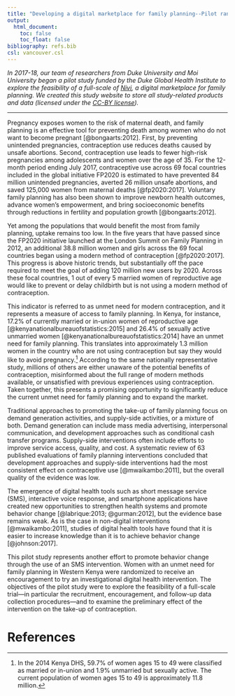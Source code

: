 ```yaml
---
title: "Developing a digital marketplace for family planning--Pilot randomized encouragement trial"
output:
  html_document:
    toc: false
    toc_float: false
bibliography: refs.bib
csl: vancouver.csl
---
```


*In 2017-18, our team of researchers from Duke University and Moi University began a pilot study funded by the Duke Global Health Institute to explore the feasibility of a full-scale of [Nivi](https://www.nivi.io/), a digital marketplace for family planning. We created this study website to store all study-related products and data (licensed under the [CC-BY license](https://creativecommons.org/licenses/by/4.0/)).*

* * * 

Pregnancy exposes women to the risk of maternal death, and family planning is an effective tool for preventing death among women who do not want to become pregnant [@bongaarts:2012]. First, by preventing unintended pregnancies, contraception use reduces deaths caused by unsafe abortions. Second, contraception use leads to fewer high-risk pregnancies among adolescents and women over the age of 35. For the 12-month period ending July 2017, contraceptive use across 69 focal countries included in the global initiative FP2020 is estimated to have prevented 84 million unintended pregnancies, averted 26 million unsafe abortions, and saved 125,000 women from maternal deaths [@fp2020:2017]. Voluntary family planning has also been shown to improve newborn health outcomes, advance women's empowerment, and bring socioeconomic benefits through reductions in fertility and population growth [@bongaarts:2012]. 

Yet among the populations that would benefit the most from family planning, uptake remains too low. In the five years that have passed since the FP2020 initiative launched at the London Summit on Family Planning in 2012, an additional 38.8 million women and girls across the 69 focal countries began using a modern method of contraception [@fp2020:2017]. This progress is above historic trends, but substantially off the pace required to meet the goal of adding 120 million new users by 2020. Across these focal countries, 1 out of every 5 married women of reproductive age would like to prevent or delay childbirth but is not using a modern method of contraception.

This indicator is referred to as unmet need for modern contraception, and it represents a measure of access to family planning. In Kenya, for instance, 17.2% of currently married or in-union women of reproductive age [@kenyanationalbureauofstatistics:2015] and 26.4% of sexually active unmarried women [@kenyanationalbureauofstatistics:2014] have an unmet need for family planning. This translates into approximately 1.3 million women in the country who are not using contraception but say they would like to avoid pregnancy.[^numbers] According to the same nationally representative study, millions of others are either unaware of the potential benefits of contraception, misinformed about the full range of modern methods available, or unsatisfied with previous experiences using contraception. Taken together, this presents a promising opportunity to significantly reduce the current unmet need for family planning and to expand the market.

[^numbers]: In the 2014 Kenya DHS, 59.7% of women ages 15 to 49 were classified as married or in-union and 1.9% unmarried but sexually active. The current population of women ages 15 to 49 is approximately 11.8 million. 

Traditional approaches to promoting the take-up of family planning focus on demand generation activities, and supply-side activities, or a mixture of both. Demand generation can include mass media advertising, interpersonal communication, and development approaches such as conditional cash transfer programs. Supply-side interventions often include efforts to improve service access, quality, and cost. A systematic review of 63 published evaluations of family planning interventions concluded that development approaches and supply-side interventions had the most consistent effect on contraceptive use [@mwaikambo:2011], but the overall quality of the evidence was low.

The emergence of digital health tools such as short message service (SMS), interactive voice response, and smartphone applications have created new opportunities to strengthen health systems and promote behavior change [@labrique:2013; @gurman:2012], but the evidence base remains weak. As is the case in non-digital interventions [@mwaikambo:2011], studies of digital health tools have found that it is easier to increase knowledge than it is to achieve behavior change [@johnson:2017]. 

This pilot study represents another effort to promote behavior change through the use of an SMS intervention. Women with an unmet need for family planning in Western Kenya were randomized to receive an encouragement to try an investigational digital health intervention. The objectives of the pilot study were to explore the feasibility of a full-scale trial—in particular the recruitment, encouragement, and follow-up data collection procedures—and to examine the preliminary effect of the intervention on the take-up of contraception.

# References